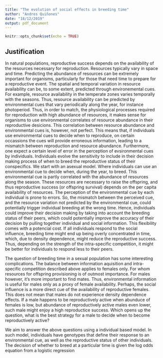 ```yaml
---
title: "The evolution of social effects in breeding time"
author: "Andres Quiñones"
date: "18/12/2019"
output: pdf_document
---
```


```r
knitr::opts_chunk$set(echo = TRUE)
```

## Justification

In natural populations, reproductive success depends on the availability of the 
resources necessary for reproduction. Resources typically vary in space and time.
Predicting the abundance of resources can be extremely important for organisms, particularly 
for those that need time to prepare for a reproductive event. The spatial and 
temporal variation in resource availability can be, to some extent, 
predicted through environemental cues. For example, resource availability in the 
temperate zones varies temporally with the seasons. Thus, 
resource availability can be predicted by environmental cues that vary periodically 
along the year, for instance photoperiod. Thus, in order to match, the physiological 
processes required for reproduction with high abundance of resources, it makes sense for 
organisms to use environmental correlates of resource abundance in their 
reproductive desicions. This correlation between resource abundance and environmental
cues is, however, not perfect. This means that, if individuals use environmental cues 
to decide when to reproduce, on certain occassions the cues will provide erroneous information, 
leading to a mismatch between reproduction and resource abundance. Furthermore, one expect 
a certain level of error in the perception of evsironmental cues by individuals. 
Individuals evolve the sensitivity to include in their decision making process of 
when to breed the reproductive status of their conspecifics. We start with an asexual
model. Where individuals can use an environmental cue to decide when, during the year, 
to breed. This environmental cue is partly correlated with the abundance of 
resources along the season. These resources are necessary to raise the offspring, 
and thus reproductive success (or offspring survival) depends on the per capita 
availability of resources. The perception of the environmental cue by each individual 
is prone to errors. So, the mismatch between the perceived cue, and the resource 
variation not predicted by the environmental cue, could potentially trigger individual
breeding at the wrong time. Hence, individuals could improve their decision making by 
taking into account the breeding status of their peers, which could potentially 
improve the accuracy of their decision by pulling together individual and social information. 
This flexibility comes with a potencial cost. If all individuals respond to the social influence,
breeding time might end up being overly concentrated in time, which, due to density dependence,
might reduce the reproductive success. Thus, depending on the strength of the intra-specific
competition, it might be better for individuals to respond less to their peers. 
	 
The question of breeding time in a sexual population has some interesting complications.
The balance between information aquisition and intra-specific competition described
above applies to females only. For whom resources for offspring provisioning is of 
outmost importance. For males however, it's more important to find mates. Thus, 
environmental information is useful for males only as a proxy of female availability. 
Perhaps, the social influence is a more direct cue of the availability of reproductive 
females. This does not mean that males do not experience density dependence effects. 
If a male happens to be reproductively active when abunduce of females is low, but 
abundance of reproductively active males even lower, such male might enjoy a high 
reproductice success. Which opens up the question, what is the best strategy for a 
male to decide when to become reproductively active?

We aim to answer the above questions using a individual based model. In such model,
individuals have genotypes that define their response to an environmental cue, as well 
as the reproductive status of other individuals. The decision of whether to breed at a particular  time is given the log odds equation from a logistic regression

\begin{equation}
	log\frac{p}{1-p}=\beta_0+e \beta_e+s \beta_s+
\end{equation}
